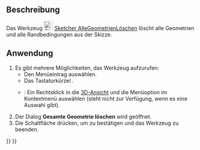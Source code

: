 <languages/>

{{Docnav/de
|[[Sketcher_RemoveAxesAlignment/de|AchsenausrichtungenEntfernen]]
|[[Sketcher_DeleteAllConstraints/de|AlleRandbedingungenLöschen]]
|[[Sketcher_Workbench/de|Sketcher]]
|IconL=Sketcher_RemoveAxesAlignment.svg
|IconR=Sketcher_DeleteAllConstraints.svg
|IconC=Workbench_Sketcher.svg
}}

{{GuiCommand/de
|Name=Sketcher DeleteAllGeometry
|Name/de=Sketcher AlleGeometrienLöschen
|MenuLocation= Skizze → Skizzen-Werkzeuge → Gesamte Geometrie löschen 
|Workbenches=[[Sketcher_Workbench/de|Sketcher]]
|Version=0.18
|SeeAlso=[[Sketcher_DeleteAllConstraints/de|AlleRandbedingungenLöschen]]
}}

<span id="Description"></span>
==Beschreibung==

Das Werkzeug [[Image:Sketcher_DeleteAllGeometry.svg|24px]] [[Sketcher_DeleteAllGeometry/de|Sketcher AlleGeometrienLöschen]] löscht alle Geometrien und alle Randbedingungen aus der Skizze.

<span id="Usage"></span>
==Anwendung==

# Es gibt mehrere Möglichkeiten, das Werkzeug aufzurufen:
#* Den Menüeintrag {{MenuCommand|Skizze → Sketcher-Werkzeuge → [[File:Sketcher_DeleteAllGeometry.svg|16px]] Gesamte Geometrie löschen}} auswählen.
#* Das Tastaturkürzel {{KEY|X}}.
#* {{Version/de|1.0}}: Ein Rechtsklick in die [[3D_view/de|3D-Ansicht]] und die Menüoption {{MenuCommand|[[Image:Sketcher_DeleteAllGeometry.svg|16px]] Gesamte Geometrie löschen}} im Kontextmenü auswählen (steht nicht zur Verfügung, wenn es eine Auswahl gibt).
# Der Dialog '''Gesamte Geometrie löschen''' wird geöffnet.
# Die Schaltfläche {{Button|Ja}} drücken, um zu bestätigen und das Werkzeug zu beenden.


{{Docnav/de
|[[Sketcher_RemoveAxesAlignment/de|AchsenausrichtungenEntfernen]]
|[[Sketcher_DeleteAllConstraints/de|AlleRandbedingungenLöschen]]
|[[Sketcher_Workbench/de|Sketcher]]
|IconL=Sketcher_RemoveAxesAlignment.svg
|IconR=Sketcher_DeleteAllConstraints.svg
|IconC=Workbench_Sketcher.svg
}}

{{Sketcher_Tools_navi{{#translation:}}}}
{{Userdocnavi{{#translation:}}}}